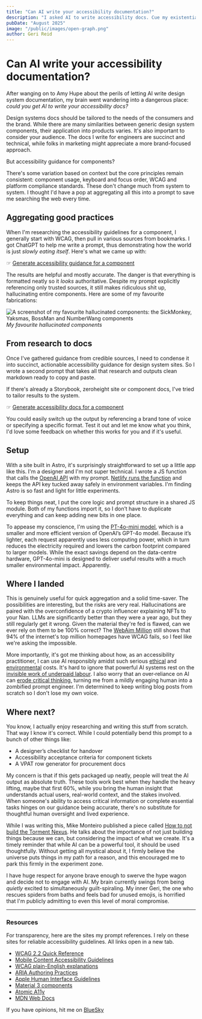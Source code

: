 ```yaml
---
title: "Can AI write your accessibility documentation?"
description: "I asked AI to write accessibility docs. Cue my existential crisis."
pubDate: "August 2025"
image: "/public/images/open-graph.png"
author: Geri Reid
---
```


# Can AI write your accessibility documentation?

After wanging on to Amy Hupe about the perils of letting AI write design system documentation, my brain went wandering into a dangerous place: *could you get AI to write your accessibility docs?*

Design systems docs should be tailored to the needs of the consumers and the brand. While there are many similarities between generic design system components, their application into products varies. It's also important to consider your audience. The docs I write for engineers are succinct and technical, while folks in marketing might appreciate a more brand-focused approach.

But accessibility guidance for components?

There's some variation based on context but the core principles remain consistent: component usage, keyboard and focus order, WCAG and platform compliance standards. These don't change much from system to system. I thought I'd have a pop at aggregating all this into a prompt to save me searching the web every time.

## Aggregating good practices

When I'm researching the accessibility guidelines for a component, I generally start with WCAG, then pull in various sources from bookmarks.  I got ChatGPT to help me write a prompt, thus demonstrating how the world is just *slowly eating itself*. Here's what we came up with:

☞ [Generate accessibility guidance for a component](https://gerireid.com/componenta11y/)

The results are helpful and mostly accurate. The danger is that everything is formatted neatly so it *looks* authoritative. Despite my prompt explicitly referencing only trusted sources, it still makes ridiculous shit up, hallucinating entire components. Here are some of my favourite fabrications:

![A screenshot of my favourite hallucinated components: the SickMonkey, Yaksmas, BossMan and NumberWang components](/images/hallucinated-components.png)
<span class="figcaption">*My favourite hallucinated components*</span>

## From research to docs

Once I've gathered guidance from credible sources, I need to condense it into succinct, actionable accessibility guidance for design system sites. So I wrote a second prompt that takes all that research and outputs clean markdown ready to copy and paste.

If there's already a Storybook, zeroheight site or component docs, I've tried to tailor results to the system. 

☞ [Generate accessibility docs for a component](https://gerireid.com/a11y-docs/)

You could easily switch up the output by referencing a brand tone of voice or specifying a specific format. Test it out and let me know what you think, I'd love some feedback on whether this works for you and if it's useful. 

## Setup

With a site built in Astro, it's surprisingly straightforward to set up a little app like this. I'm a designer and I'm not super technical. I wrote a JS function that calls the [OpenAI API](https://platform.openai.com/docs/overview) with my prompt. [Netlify runs the function](https://docs.netlify.com/build/functions/overview/) and keeps the API key tucked away safely in environment variables. I'm finding Astro is so fast and light for little experiments.

To keep things neat, I put the core logic and prompt structure in a shared JS module. Both of my functions import it, so I don’t have to duplicate everything and can keep adding new bits in one place.

To appease my conscience, I'm using the [PT-4o-mini model](https://platform.openai.com/docs/models/gpt-4o-mini), which is a smaller and more efficient version of OpenAI’s GPT-4o model. Because it’s lighter, each request apparently uses less computing power, which in turn reduces the electricity required and lowers the carbon footprint compared to larger models. While the exact savings depend on the data-centre hardware, GPT-4o-mini is designed to deliver useful results with a much smaller environmental impact. Apparently.

## Where I landed

This is genuinely useful for quick aggregation and a solid time-saver. The possibilities are interesting, but the risks are very real. Hallucinations are paired with the overconfidence of a crypto influencer explaining NFTs to your Nan. LLMs are significantly better than they were a year ago, but they still regularly get it wrong. Given the material they're fed is flawed, can we ever rely on them to be 100% correct? The [WebAim Million](https://webaim.org/projects/million/) still shows that 94% of the internet's top million homepages have WCAG fails, so I feel like we're asking the impossible.

More importantly, it's got me thinking about how, as an accessibility practitioner, I can use AI responsibly amidst such serious [ethical](https://www.theatlantic.com/technology/archive/2025/03/libgen-meta-openai/682093/?gift=iWa_iB9lkw4UuiWbIbrWGYDRoX8kfg3ZQZL6J-W0kQE) and [environmental](https://wimvanderbauwhede.codeberg.page/articles/google-search-vs-chatgpt-emissions/) costs. It's hard to ignore that powerful AI systems rest on the [invisible work of underpaid labour](https://www.noemamag.com/the-exploited-labor-behind-artificial-intelligence). I also worry that an over‑reliance on AI can [erode critical thinking,](https://slejournal.springeropen.com/articles/10.1186/s40561-024-00316-7) turning me from a mildly engaging human into a zombified prompt engineer. I'm determined to keep writing blog posts from scratch so I don't lose my own voice.

## Where next?

You know, I actually enjoy researching and writing this stuff from scratch. That way I know it's correct. While I could potentially bend this prompt to a bunch of other things like:
- A designer’s checklist for handover
- Accessibility acceptance criteria for component tickets
- A VPAT row generator for procurement docs

My concern is that if this gets packaged up neatly, people will treat the AI output as absolute truth. These tools work best when they handle the heavy lifting, maybe that first 60%, while you bring the human insight that understands actual users, real-world context, and the stakes involved. When someone's ability to access critical information or complete essential tasks hinges on our guidance being accurate, there's no substitute for thoughtful human oversight and lived experience.

While I was writing this, Mike Monteiro published a piece called [How to not build the Torment Nexus](https://buttondown.com/monteiro/archive/how-to-not-build-the-torment-nexus/). He talks about the importance of not just building things because we can, but considering the impact of what we create. It's a timely reminder that while AI can be a powerful tool, it should be used thoughtfully. Without getting all mystical about it, I firmly believe the universe puts things in my path for a reason, and this encouraged me to park this firmly in the experiment zone.

I have huge respect for anyone brave enough to swerve the hype wagon and decide not to engage with AI. My brain currently swings from being *quietly* excited to simultaneously guilt-spiraling. My inner Geri, the one who rescues spiders from baths and feels bad for unused emojis, is horrified that I'm publicly admitting to even this level of moral compromise.

<hr></hr>

### Resources

For transparency, here are the sites my prompt references. I rely on these sites for reliable accessibility guidelines. All links open in a new tab.

- [WCAG 2.2 Quick Reference](https://www.w3.org/WAI/WCAG22/quickref/)  
- [Mobile Content Accessibility Guidelines](https://getevinced.github.io/mcag/)   
- [WCAG plain-English explanations](https://aaardvarkaccessibility.com/wcag-plain-english/)   
- [ARIA Authoring Practices](https://www.w3.org/WAI/ARIA/apg/patterns/)  
- [Apple Human Interface Guidelines](https://developer.apple.com/design/human-interface-guidelines/components/)  
- [Material 3 components](https://m3.material.io/components)   
- [Atomic A11y](https://www.atomica11y.com/) 
- [MDN Web Docs](https://developer.mozilla.org/en-US/docs/Web/Accessibility) 

If you have opinions, hit me on [BlueSky](https://bsky.app/profile/gerireid.com)

